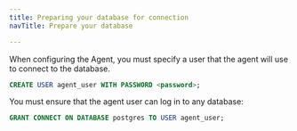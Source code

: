 ```yaml
---
title: Preparing your database for connection
navTitle: Prepare your database

---
```


When configuring the Agent, you must specify a user that the agent will use to connect to the database.

```sql
CREATE USER agent_user WITH PASSWORD <password>;
```

You must ensure that the agent user can log in to any database:

```sql
GRANT CONNECT ON DATABASE postgres TO USER agent_user;
```
